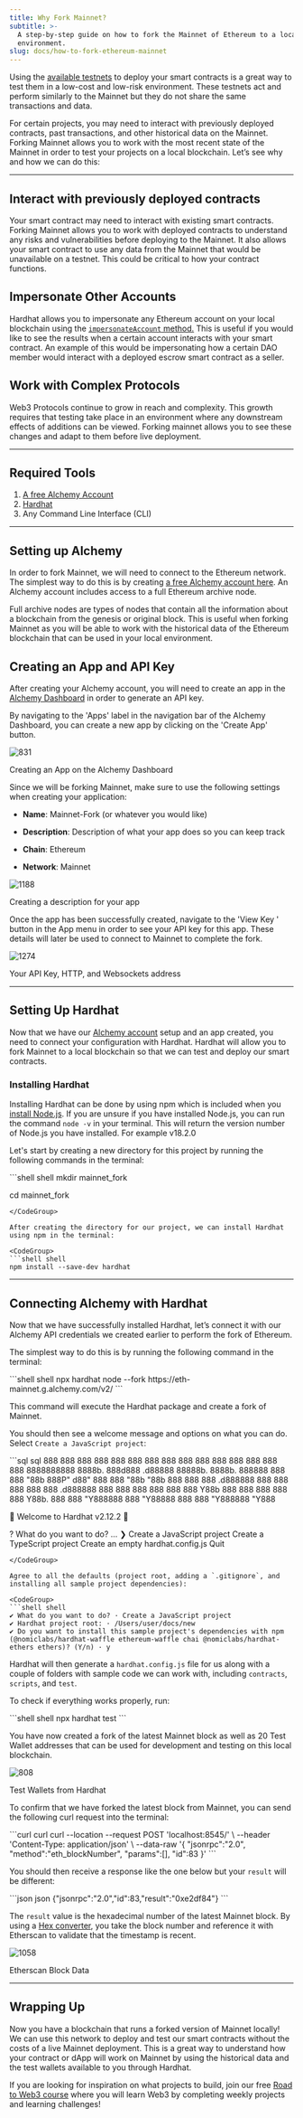 ```yaml
---
title: Why Fork Mainnet?
subtitle: >-
  A step-by-step guide on how to fork the Mainnet of Ethereum to a local
  environment.
slug: docs/how-to-fork-ethereum-mainnet
---
```



Using the [available testnets](https://www.alchemy.com/overviews/what-are-testnets) to deploy your smart contracts is a great way to test them in a low-cost and low-risk environment. These testnets act and perform similarly to the Mainnet but they do not share the same transactions and data.

For certain projects, you may need to interact with previously deployed contracts, past transactions, and other historical data on the Mainnet. Forking Mainnet allows you to work with the most recent state of the Mainnet in order to test your projects on a local blockchain. Let’s see why and how we can do this:

***


## Interact with previously deployed contracts

Your smart contract may need to interact with existing smart contracts. Forking Mainnet allows you to work with deployed contracts to understand any risks and vulnerabilities before deploying to the Mainnet. It also allows your smart contract to use any data from the Mainnet that would be unavailable on a testnet. This could be critical to how your contract functions.

## Impersonate Other Accounts

Hardhat allows you to impersonate any Ethereum account on your local blockchain using the [`impersonateAccount` method.](https://hardhat.org/hardhat-network/reference#hardhat_impersonateaccount) This is useful if you would like to see the results when a certain account interacts with your smart contract. An example of this would be impersonating how a certain DAO member would interact with a deployed escrow smart contract as a seller.

## Work with Complex Protocols

Web3 Protocols continue to grow in reach and complexity. This growth requires that testing take place in an environment where any downstream effects of additions can be viewed. Forking mainnet allows you to see these changes and adapt to them before live deployment.

***

## Required Tools

1. [A free Alchemy Account](https://alchemy.com/?a=1a16e957af)
2. [Hardhat](https://hardhat.org/)
3. Any Command Line Interface (CLI)

***

## Setting up Alchemy

In order to fork Mainnet, we will need to connect to the Ethereum network. The simplest way to do this is by creating [a free Alchemy account here](https://alchemy.com/?a=1a16e957af). An Alchemy account includes access to a full Ethereum archive node.

Full archive nodes are types of nodes that contain all the information about a blockchain from the genesis or original block. This is useful when forking Mainnet as you will be able to work with the historical data of the Ethereum blockchain that can be used in your local environment.

## Creating an App and API Key

After creating your Alchemy account, you will need to create an app in the [Alchemy Dashboard](https://dashboard.alchemyapi.io) in order to generate an API key.

By navigating to the 'Apps' label in the navigation bar of the Alchemy Dashboard, you can create a new app by clicking on the 'Create App' button.

![831](/images/e59ed71-Creat-App.png "Creat-App.png")

Creating an App on the Alchemy Dashboard

Since we will be forking Mainnet, make sure to use the following settings when creating your application:

* **Name**: Mainnet-Fork (or whatever you would like)

* **Description**: Description of what your app does so you can keep track

* **Chain**: Ethereum

* **Network**: Mainnet

![1188](/images/97ef6ea-create-app-description.png "create-app-description.png")

Creating a description for your app

Once the app has been successfully created, navigate to the 'View Key ' button in the App menu in order to see your API key for this app. These details will later be used to connect to Mainnet to complete the fork.

![1274](/images/388632f-View_Key.png "View Key.png")

Your API Key, HTTP, and Websockets address

***

## Setting Up Hardhat

Now that we have our [Alchemy account](https://alchemy.com/?a=1a16e957af) setup and an app created, you need to connect your configuration with Hardhat. Hardhat will allow you to fork Mainnet to a local blockchain so that we can test and deploy our smart contracts.

### Installing Hardhat

Installing Hardhat can be done by using npm which is included when you [install Node.js](https://nodejs.org/en/). If you are unsure if you have installed Node.js, you can run the command `node -v` in your terminal. This will return the version number of Node.js you have installed. For example v18.2.0

Let's start by creating a new directory for this project by running the following commands in the terminal:

<CodeGroup>
  ```shell shell
  mkdir mainnet_fork

  cd mainnet_fork
  ```
</CodeGroup>

After creating the directory for our project, we can install Hardhat using npm in the terminal:

<CodeGroup>
  ```shell shell
  npm install --save-dev hardhat
  ```
</CodeGroup>

***

## Connecting Alchemy with Hardhat

Now that we have successfully installed Hardhat, let’s connect it with our Alchemy API credentials we created earlier to perform the fork of Ethereum.

The simplest way to do this is by running the following command in the terminal:

<CodeGroup>
  ```shell shell
  npx hardhat node --fork https://eth-mainnet.g.alchemy.com/v2/<YOUR API KEY>
  ```
</CodeGroup>

This command will execute the Hardhat package and create a fork of Mainnet.

You should then see a welcome message and options on what you can do. Select `Create a JavaScript project`:

<CodeGroup>
  ```sql sql
  888    888                      888 888               888
  888    888                      888 888               888
  888    888                      888 888               888
  8888888888  8888b.  888d888 .d88888 88888b.   8888b.  888888
  888    888     "88b 888P"  d88" 888 888 "88b     "88b 888
  888    888 .d888888 888    888  888 888  888 .d888888 888
  888    888 888  888 888    Y88b 888 888  888 888  888 Y88b.
  888    888 "Y888888 888     "Y88888 888  888 "Y888888  "Y888

  👷 Welcome to Hardhat v2.12.2 👷‍

  ? What do you want to do? … 
  ❯ Create a JavaScript project
    Create a TypeScript project
    Create an empty hardhat.config.js
    Quit
  ```
</CodeGroup>

Agree to all the defaults (project root, adding a `.gitignore`, and installing all sample project dependencies):

<CodeGroup>
  ```shell shell
  ✔ What do you want to do? · Create a JavaScript project
  ✔ Hardhat project root: · /Users/user/docs/new
  ✔ Do you want to install this sample project's dependencies with npm (@nomiclabs/hardhat-waffle ethereum-waffle chai @nomiclabs/hardhat-ethers ethers)? (Y/n) · y
  ```
</CodeGroup>

Hardhat will then generate a `hardhat.config.js` file for us along with a couple of folders with sample code we can work with, including `contracts`, `scripts`, and `test`.

To check if everything works properly, run:

<CodeGroup>
  ```shell shell
  npx hardhat test
  ```
</CodeGroup>

You have now created a fork of the latest Mainnet block as well as 20 Test Wallet addresses that can be used for development and testing on this local blockchain.

![808](/images/024f54d-test-accounts.png "test-accounts.png")

Test Wallets from Hardhat

To confirm that we have forked the latest block from Mainnet, you can send the following curl request into the terminal:

<CodeGroup>
  ```curl curl
  curl --location --request POST 'localhost:8545/' \ 
  --header 'Content-Type: application/json' \ 
  --data-raw '{ 
  	"jsonrpc":"2.0", 
  	"method":"eth_blockNumber", 
  	"params":[], 
  	"id":83 
  	}'
  ```
</CodeGroup>

You should then receive a response like the one below but your `result` will be different:

<CodeGroup>
  ```json json
  {"jsonrpc":"2.0","id":83,"result":"0xe2df84"}
  ```
</CodeGroup>

The `result` value is the hexadecimal number of the latest Mainnet block. By using a [Hex converter](https://www.rapidtables.com/convert/number/hex-to-decimal.html), you take the block number and reference it with Etherscan to validate that the timestamp is recent.

![1058](/images/e7ed0d4-etherscan_block.png "etherscan block.png")

Etherscan Block Data

***

## Wrapping Up

Now you have a blockchain that runs a forked version of Mainnet locally! We can use this network to deploy and test our smart contracts without the costs of a live Mainnet deployment. This is a great way to understand how your contract or dApp will work on Mainnet by using the historical data and the test wallets available to you through Hardhat.

If you are looking for inspiration on what projects to build, join our free [Road to Web3 course](/docs/welcome-to-the-road-to-web3) where you will learn Web3 by completing weekly projects and learning challenges!
